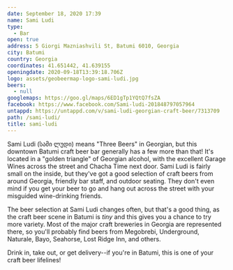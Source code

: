 ```yaml
---
date: September 18, 2020 17:39
name: Sami Ludi
type:
  - Bar
open: true
address: 5 Giorgi Mazniashvili St, Batumi 6010, Georgia
city: Batumi
country: Georgia
coordinates: 41.651442, 41.639155
openingdate: 2020-09-18T13:39:18.706Z
logo: assets/geobeermap-logo-sami-ludi.jpg
beers:
  - null
googlemaps: https://goo.gl/maps/6ED1gTp1YQtQ7fsZA
facebook: https://www.facebook.com/Sami-ludi-201848797057964
untappd: https://untappd.com/v/sami-ludi-georgian-craft-beer/7313709
path: /sami-ludi/
title: sami-ludi
---
```

Sami Ludi (სამი ლუდი) means "Three Beers" in Georgian, but this downtown Batumi craft beer bar generally has a few more than that! It's located in a "golden triangle" of Georgian alcohol, with the excellent Garage Wines across the street and Chacha Time next door. Sami Ludi is fairly small on the inside, but they've got a good selection of craft beers from around Georgia, friendly bar staff, and outdoor seating. They don't even mind if you get your beer to go and hang out across the street with your misguided wine-drinking friends. 

The beer selection at Sami Ludi changes often, but that's a good thing, as the craft beer scene in Batumi is *tiny* and this gives you a chance to try more variety. Most of the major craft breweries in Georgia are represented there, so you'll probably find beers from Megobrebi, Underground, Naturale, Bayo, Seahorse, Lost Ridge Inn, and others. 

Drink in, take out, or get delivery--if you're in Batumi, this is one of your craft beer lifelines!